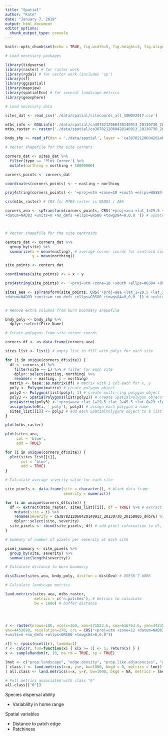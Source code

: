 ```yaml
---
title: "Spatial"
author: "Kate"
date: "January 7, 2019"
output: html_document
editor_options: 
  chunk_output_type: console
---
```


```r
knitr::opts_chunk$set(echo = TRUE, fig.width=5, fig.height=3, fig.align='center')
```


```r

# Load necessary packages

library(tidyverse)
library(raster) # for raster work
library(rgdal) # for vector work (includes 'sp')
library(sf)
library(ggspatial)
library(mapview)
library(spatialEco) # for several landscape metrics
library(geosphere)

# Load necessary data

sites_dat <- read_csv('./data/spatial/sitecoords_all_10NOV2017.csv')

mtbs_info <- GDALinfo('./data/spatial/ca3878212060420140913_20130730_20150805_dnbr6.tif') # meta data for geotiff raster file from MTBS (burn severities)
mtbs_raster <- raster('./data/spatial/ca3878212060420140913_20130730_20150805_dnbr6.tif') # geotiff raster file from MTBS (burn severities)

bndy_shp <- read_sf(dsn = './data/spatial', layer = 'ca3878212060420140913_20130730_20150805_burn_bndy') # shapefile for burn boundary from MTBS

```


```r

# Vector shapefile for the site corners

corners_dat <- sites_dat %>% 
  filter(type == 'Plot Corner') %>% 
  mutate(northing = northing + 10000000)

corners_points <- corners_dat

coordinates(corners_points) <- ~ easting + northing

proj4string(corners_points) <- '+proj=utm +zone=10 +south +ellps=WGS84 +datum=WGS84 +units=m +no_defs' # CRS: WGS84 / UTM zone 10S

crs(mtbs_raster) # CRS for MTBS raster is NAD83 / AEA

corners_aea <- spTransform(corners_points, CRS('+proj=aea +lat_1=29.5 +lat_2=45.5 +lat_0=23 +lon_0=-96 +x_0=0 +y_0=0
+datum=NAD83 +units=m +no_defs +ellps=GRS80 +towgs84=0,0,0 ')) # update site CRS to match mtbs CRS



# Vector shapefile for the site centroids

centers_dat <- corners_dat %>% 
  group_by(site) %>% 
  summarize(x = mean(easting), # average corner coords for centroid coords
            y = mean(northing))

site_points <- centers_dat

coordinates(site_points) <- ~ x + y

proj4string(site_points) <- '+proj=utm +zone=10 +south +ellps=WGS84 +datum=WGS84 +units=m +no_defs' # CRS: WGS84 / UTM zone 10S

sites_aea <- spTransform(site_points, CRS('+proj=aea +lat_1=29.5 +lat_2=45.5 +lat_0=23 +lon_0=-96 +x_0=0 +y_0=0
+datum=NAD83 +units=m +no_defs +ellps=GRS80 +towgs84=0,0,0 ')) # update site CRS to match mtbs CRS


# Remove extra columns from burn boundary shapefile

bndy_poly <- bndy_shp %>% 
  dplyr::select(Fire_Name)

```


```r

# Create polygons from site corner coords

corners_df <- as.data.frame(corners_aea)

sites_list <- list() # empty list to fill with polys for each site

for (i in unique(corners_df$site)) {
  df <- corners_df %>% 
    filter(site == i) %>% # filter for each site 
    dplyr::select(easting, northing) %>%
    rename(x = easting, y = northing)
  matrix <- base::as.matrix(df) # matrix with 1 col each for x, y
  poly <- Polygon(matrix) # create polygon object
  poly2 <- Polygons(list(poly), 1) # create multi-ring polygon object
  poly3 <- SpatialPolygons(list(poly2)) # create SpatialPolygon objecct
  proj4string(poly3) <-'+proj=aea +lat_1=29.5 +lat_2=45.5 +lat_0=23 +lon_0=-96 +x_0=0 +y_0=0 +datum=NAD83 +units=m +no_defs +ellps=GRS80 +towgs84=0,0,0 ' # update CRS
  assign(paste0(i, '_poly'), poly3) # assign each polygon a name
  sites_list[[i]] <- poly3 # add each SpatialPolygons object to a list
}

plot(mtbs_raster)

plot(sites_aea,
     col = 'blue',
     add = TRUE)

for (i in unique(corners_df$site)) {
  plot(sites_list[[i]],
       col = 'blue',
       add = TRUE)
}

```


```r

# Calculate average severity value for each site

site_pixels <- data.frame(site = character(), # blank data frame
                          severity = numeric())

for (i in unique(corners_df$site)) {
  df <- extract(mtbs_raster, sites_list[[i]], df = TRUE) %>% # extract pixel information within each site polygon
    mutate(site = i) %>% 
    rename(severity = ca3878212060420140913_20130730_20150805_dnbr6) %>% 
    dplyr::select(site, severity)
  site_pixels <- rbind(site_pixels, df) # add pixel information to df, one row per pixel
}

# Summary of number of pixels per severity at each site

pixel_summary <- site_pixels %>% 
  group_by(site, severity) %>% 
  summarize(length(severity))


```


```r

# Calculate distance to burn boundary

dist2Line(sites_aea, bndy_poly, distfun = distGeo) # DOESN'T WORK

```



```r

# Calculate landscape metrics

land.metrics(sites_aea, mtbs_raster,
             metrics = c('n.patches'), # metrics to calculate
             bw = 1000) # buffer distance




r <- raster(nrows=180, ncols=360, xmn=571823.6, xmx=616763.6, ymn=4423540,
ymx=4453690, resolution=270, crs = CRS("+proj=utm +zone=12 +datum=NAD83
+units=m +no_defs +ellps=GRS80 +towgs84=0,0,0"))

r[] <- rpois(ncell(r), lambda=1)
r <- calc(r, fun=function(x) { x[x >= 1] <- 1; return(x) } )
x <- sampleRandom(r, 10, na.rm = TRUE, sp = TRUE)

lmet <- c("prop.landscape", "edge.density", "prop.like.adjacencies", "aggregation.index")
( class.1 <- land.metrics(x=x, y=r, bw=1000, bkgd = 0, metrics = lmet) )
( all.class <- land.metrics(x=x, y=r, bw=1000, bkgd = NA, metrics = lmet ) )

# Pull metrics associated with class "0"
all.class[["0"]]

```



Species dispersal ability

- Variablilty in home range


Spatial variables

- Distance to patch edge
- Patchiness
